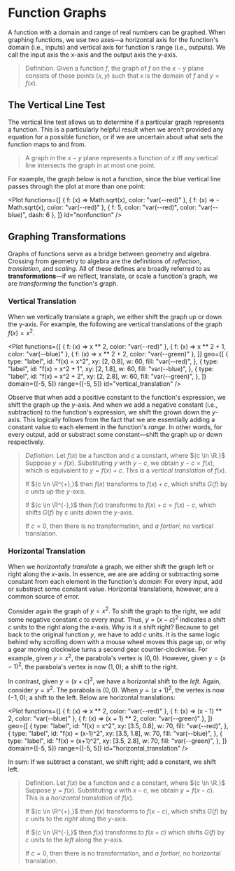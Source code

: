 
# Function Graphs

A function with a domain and range of real numbers can be graphed. When
graphing functions, we use two axes—a horizontal axis for the function's
domain (i.e., inputs) and vertical axis for function's range (i.e.,
outputs). We call the input axis the ${\text{x-axis}}$ and the output axis
the ${\text{y-axis.}}$

> Definition. Given a function ${f,}$ the graph of ${f}$ on the ${x-y}$
> plane consists of those points ${(x, y)}$ such that ${x}$ is the domain
> of ${f}$ and ${y = f(x).}$

## The Vertical Line Test

The vertical line test allows us to determine if a particular graph
represents a function. This is a particularly helpful result when we aren't
provided any equation for a possible function, or if we are uncertain about
what sets the function maps to and from.

> A graph in the ${x-y}$ plane represents a function of $x$ iff any
> vertical line intersects the graph in at most one point.

For example, the graph below is not a function, since the blue vertical
line passes through the plot at more than one point:

<Plot
	functions={[
		{ f: (x) => Math.sqrt(x), color: "var(--red)" },
		{ f: (x) => -Math.sqrt(x), color: "var(--red)" },
		{ f: 5, color: "var(--red)", color: "var(--blue)", dash: 6 },
	]}
	id="nonfunction"
/>

## Graphing Transformations

Graphs of functions serve as a bridge between geometry and algebra.
Crossing from geometry to algebra are the definitions of _reflection_,
_translation_, and _scaling_. All of these defines are broadly referred to
as **transformations**—if we reflect, translate, or scale a function's
graph, we are _transforming_ the function's graph.

### Vertical Translation

When we vertically translate a graph, we either shift the graph up or down
the y-axis. For example, the following are vertical translations of the
graph ${f(x) = x^2.}$

<Plot
	functions={[
		{ f: (x) => x ** 2, color: "var(--red)" },
		{ f: (x) => x ** 2 + 1, color: "var(--blue)" },
		{ f: (x) => x ** 2 + 2, color: "var(--green)" },
	]}
	geo={[
		{
			type: "label",
			id: "f(x) = x^2",
			xy: [2, 0.8],
			w: 60,
			fill: "var(--red)",
		},
		{
			type: "label",
			id: "f(x) = x^2 + 1",
			xy: [2, 1.8],
			w: 60,
			fill: "var(--blue)",
		},
		{
			type: "label",
			id: "f(x) = x^2 + 2",
			xy: [2, 2.8],
			w: 60,
			fill: "var(--green)",
		},
	]}
	domain={[-5, 5]}
	range={[-5, 5]}
	id="vertical_translation"
/>

Observe that when add a positive constant to the function's expression, we
shift the graph up the $y$-axis. And when we add a negative constant (i.e.,
subtraction) to the function's expression, we shift the grown down the
$y$-axis. This logically follows from the fact that we are essentially
adding a constant value to each element in the function's _range_. In other
words, for every output, add or substract some constant—shift the graph up
or down respectively.

> _Definition_. Let ${f(x)}$ be a function and ${c}$ a constant, where
> ${c \in \R.}$ Suppose ${y = f(x).}$ Substituting ${y}$ with ${y - c},$ we
> obtain ${y - c = f(x),}$ which is equivalent to ${y = f(x) + c.}$ This is
> a _vertical translation_ of ${f(x).}$
>
> If ${c \in \R^{+},}$ then ${f(x)}$ transforms to ${f(x) + c,}$ which
> shifts ${G(f)}$ by ${c}$ units _up_ the $y$-axis.
>
> If ${c \in \R^{-},}$ then ${f(x)}$ transforms to ${f(x) + c = f(x) - c,}$
> which shifts ${G(f)}$ by ${c}$ units _down_ the $y$-axis.
>
> If ${c = 0,}$ then there is no transformation, and _a fortiori_, no
> vertical translation.

### Horizontal Translation

When we _horizontally translate_ a graph, we either shift the graph left or
right along the $x$-axis. In essence, we are are adding or subtracting some
constant from each element in the function's _domain_: For every input, add
or substract some constant value. Horizontal translations, however, are a
common source of error.

Consider again the graph of ${y = x^2.}$ To shift the graph to the right,
we add some negative constant ${c}$ to every input. Thus, ${y = (x - c)^2}$
indicates a shift ${c}$ units to the right along the $x$-axis. Why is it a
shift right? Because to get back to the original function ${y}$, we have to
add ${c}$ units. It is the same logic behind why scrolling down with a
mouse wheel moves this page up, or why a gear moving clockwise turns a
second gear counter-clockwise. For example, given ${y = x^2,}$ the
parabola's vertex is ${(0,0).}$ However, given ${y = (x-1)^2,}$ the
parabola's vertex is now ${(1,0);}$ a shift to the right.

In contrast, given ${y = (x + c)^2,}$ we have a horizontal shift to the
_left_. Again, consider ${y = x^2.}$ The parabola is ${(0, 0).}$ When
${y = (x + 1)^2,}$ the vertex is now ${(-1, 0);}$ a shift to the left.
Below are horizontal translations:

<Plot
	functions={[
		{ f: (x) => x ** 2, color: "var(--red)" },
		{ f: (x) => (x - 1) ** 2, color: "var(--blue)" },
		{ f: (x) => (x + 1) ** 2, color: "var(--green)" },
	]}
	geo={[
		{
			type: "label",
			id: "f(x) = x^2",
			xy: [3.5, 0.8],
			w: 70,
			fill: "var(--red)",
		},
		{
			type: "label",
			id: "f(x) = (x-1)^2",
			xy: [3.5, 1.8],
			w: 70,
			fill: "var(--blue)",
		},
		{
			type: "label",
			id: "f(x) = (x+1)^2",
			xy: [3.5, 2.8],
			w: 70,
			fill: "var(--green)",
		},
	]}
	domain={[-5, 5]}
	range={[-5, 5]}
	id="horizontal_translation"
/>

In sum: If we subtract a constant, we shift right; add a constant, we shift
left.

> Definition. Let ${f(x)}$ be a function and ${c}$ a constant, where
> ${c \in \R.}$ Suppose ${y = f(x).}$ Substituting ${x}$ with ${x - c},$ we
> obtain ${y = f(x - c).}$ This is a _horizontal translation_ of ${f(x).}$
>
> If ${c \in \R^{+},}$ then ${f(x)}$ transforms to ${f(x - c),}$ which
> shifts ${G(f)}$ by ${c}$ units to the _right_ along the $y$-axis.
>
> If ${c \in \R^{-},}$ then ${f(x)}$ transforms to ${f(x + c)}$ which
> shifts ${G(f)}$ by ${c}$ units to the _left_ along the $y$-axis.
>
> If ${c = 0,}$ then there is no transformation, and _a fortiori_, no
> horizontal translation.
